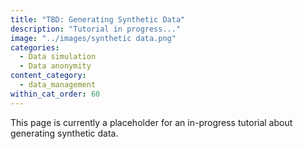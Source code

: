 ```yaml
---
title: "TBD: Generating Synthetic Data"
description: "Tutorial in progress..."
image: "../images/synthetic data.png"
categories:
  - Data simulation
  - Data anonymity
content_category:
  - data_management
within_cat_order: 60
---
```


This page is currently a placeholder for an in-progress tutorial about generating synthetic data.

<!-- The HTML code block below should be uncommented, and the URL and href fields replaced with the link to the tutorial -->

<!-- ```{=html} -->
<!-- <!DOCTYPE html> -->
<!-- <meta charset="utf-8"> -->
<!-- <meta http-equiv="refresh" content="0; URL=../../Collaborative-RStudio-GitHub/"> -->
<!-- <link rel="canonical" href="https://lmu-osc.github.io/Collaborative-RStudio-GitHub/"> -->
<!-- ``` -->
